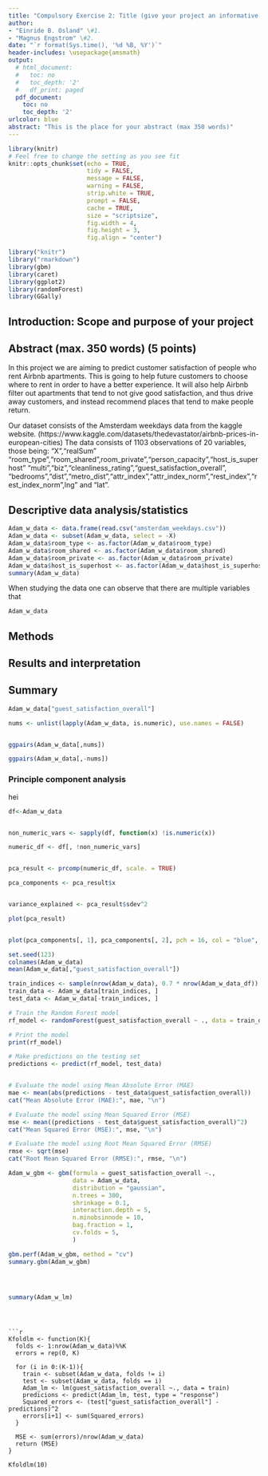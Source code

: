 ```yaml
---
title: "Compulsory Exercise 2: Title (give your project an informative title)"
author:
- "Einride B. Osland" \#1.
- "Magnus Engstrom" \#2.
date: "`r format(Sys.time(), '%d %B, %Y')`"
header-includes: \usepackage{amsmath}
output:
  # html_document:
  #   toc: no
  #   toc_depth: '2'
  #   df_print: paged
  pdf_document:
    toc: no
    toc_depth: '2'
urlcolor: blue
abstract: "This is the place for your abstract (max 350 words)"
---
```


```r
library(knitr)
# Feel free to change the setting as you see fit
knitr::opts_chunk$set(echo = TRUE,
                      tidy = FALSE,
                      message = FALSE,
                      warning = FALSE,
                      strip.white = TRUE,
                      prompt = FALSE,
                      cache = TRUE,
                      size = "scriptsize",
                      fig.width = 4,
                      fig.height = 3,
                      fig.align = "center")

```

```r
library("knitr")
library("rmarkdown")
library(gbm)
library(caret)
library(ggplot2)
library(randomForest)
library(GGally)
```

<!--  Etc (load all packages needed). -->

## Introduction: Scope and purpose of your project

## Abstract (max. 350 words) (5 points)

In this project we are aiming to predict customer satisfaction of people who rent Airbnb apartments. This is going to help future customers to choose where to rent in order to have a better experience. It will also help Airbnb filter out apartments that tend to not give good satisfaction, and thus drive away customers, and instead recommend places that tend to make people return.

Our dataset consists of the Amsterdam weekdays data from the kaggle website. (https://www.kaggle.com/datasets/thedevastator/airbnb-prices-in-european-cities) 
The data consists of 1103 observations of 20 variables, those being:  "X","realSum" "room_type","room_shared",room_private","person_capacity","host_is_superhost"          "multi","biz","cleanliness_rating","guest_satisfaction_overall", "bedrooms","dist","metro_dist","attr_index","attr_index_norm","rest_index","rest_index_norm",lng" and "lat".



## Descriptive data analysis/statistics

```r

Adam_w_data <- data.frame(read.csv("amsterdam_weekdays.csv"))
Adam_w_data <- subset(Adam_w_data, select = -X)
Adam_w_data$room_type <- as.factor(Adam_w_data$room_type)
Adam_w_data$room_shared <- as.factor(Adam_w_data$room_shared)
Adam_w_data$room_private <- as.factor(Adam_w_data$room_private)
Adam_w_data$host_is_superhost <- as.factor(Adam_w_data$host_is_superhost)
summary(Adam_w_data)
```
When studying the data one can observe that there are multiple variables that 


```r
Adam_w_data

```

## Methods

## Results and interpretation

## Summary



```r

Adam_w_data["guest_satisfaction_overall"]

nums <- unlist(lapply(Adam_w_data, is.numeric), use.names = FALSE)  


ggpairs(Adam_w_data[,nums])

ggpairs(Adam_w_data[,-nums])

```


### Principle component analysis

hei


```r
df<-Adam_w_data


non_numeric_vars <- sapply(df, function(x) !is.numeric(x))

numeric_df <- df[, !non_numeric_vars]


pca_result <- prcomp(numeric_df, scale. = TRUE)

pca_components <- pca_result$x


variance_explained <- pca_result$sdev^2
```


```r

plot(pca_result)


plot(pca_components[, 1], pca_components[, 2], pch = 16, col = "blue", xlab = "PC1", ylab = "PC2")

```
```r

set.seed(123)
colnames(Adam_w_data)
mean(Adam_w_data[,"guest_satisfaction_overall"])

train_indices <- sample(nrow(Adam_w_data), 0.7 * nrow(Adam_w_data_df))
train_data <- Adam_w_data[train_indices, ]
test_data <- Adam_w_data[-train_indices, ]

# Train the Random Forest model
rf_model <- randomForest(guest_satisfaction_overall ~ ., data = train_data)

# Print the model
print(rf_model)

# Make predictions on the testing set
predictions <- predict(rf_model, test_data)


# Evaluate the model using Mean Absolute Error (MAE)
mae <- mean(abs(predictions - test_data$guest_satisfaction_overall))
cat("Mean Absolute Error (MAE):", mae, "\n")

# Evaluate the model using Mean Squared Error (MSE)
mse <- mean((predictions - test_data$guest_satisfaction_overall)^2)
cat("Mean Squared Error (MSE):", mse, "\n")

# Evaluate the model using Root Mean Squared Error (RMSE)
rmse <- sqrt(mse)
cat("Root Mean Squared Error (RMSE):", rmse, "\n")


```



```r
Adam_w_gbm <- gbm(formula = guest_satisfaction_overall ~., 
                  data = Adam_w_data,
                  distribution = "gaussian",
                  n.trees = 300,
                  shrinkage = 0.1,
                  interaction.depth = 5,
                  n.minobsinnode = 10,
                  bag.fraction = 1,
                  cv.folds = 5,
                  )

gbm.perf(Adam_w_gbm, method = "cv")
summary.gbm(Adam_w_gbm)




summary(Adam_w_lm)





```


```
```r


Kfoldlm <- function(K){
  folds <- 1:nrow(Adam_w_data)%%K
  errors = rep(0, K)
  
  for (i in 0:(K-1)){
    train <- subset(Adam_w_data, folds != i)
    test <- subset(Adam_w_data, folds == i)
    Adam_lm <- lm(guest_satisfaction_overall ~., data = train)
    predicions <- predict(Adam_lm, test, type = "response")
    Squared_errors <- (test["guest_satisfaction_overall"] - predictions)^2
    errors[i+1] <- sum(Squared_errors)
  }
  
  MSE <- sum(errors)/nrow(Adam_w_data)
  return (MSE)
}

Kfoldlm(10)






```

